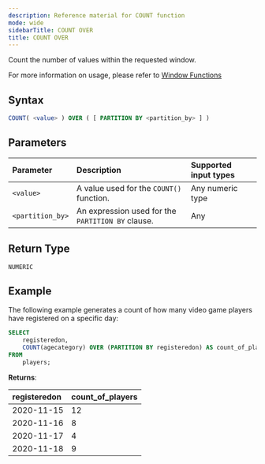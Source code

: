 ```yaml
---
description: Reference material for COUNT function
mode: wide
sidebarTitle: COUNT OVER
title: COUNT OVER
---
```



Count the number of values within the requested window.

For more information on usage, please refer to [Window Functions](/functions-reference/window)  

## Syntax


```sql
COUNT( <value> ) OVER ( [ PARTITION BY <partition_by> ] )
```
## Parameters 


| Parameter | Description                                      | Supported input types | 
| :--------- | :------------------------------------------------ | :------------| 
| `<value>`   | A value used for the `COUNT()` function.   | Any numeric type | 
| `<partition_by>`  | An expression used for the `PARTITION BY` clause. | Any | 

## Return Type
`NUMERIC`

## Example


The following example generates a count of how many video game players have registered on a specific day: 

```sql
SELECT
	registeredon,
	COUNT(agecategory) OVER (PARTITION BY registeredon) AS count_of_players
FROM
	players;
```

**Returns**:

| registeredon | count_of_players                                 | 
| :--------- | :------------------------------------------------ |
| 2020-11-15  | 12 |
| 2020-11-16  | 8 | 
|  2020-11-17 | 4 |
| 2020-11-18 | 9 | 

